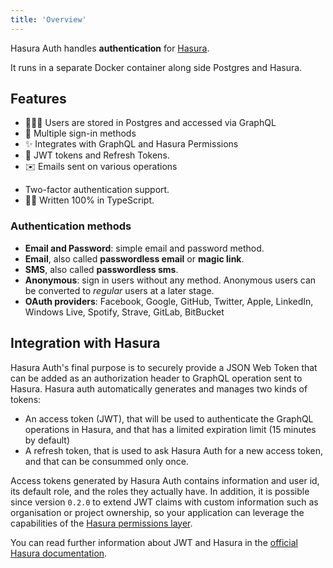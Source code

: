 ```yaml
---
title: 'Overview'
---
```


Hasura Auth handles **authentication** for [Hasura](https://github.com/hasura/graphql-engine).

It runs in a separate Docker container along side Postgres and Hasura.

## Features

- 🧑‍🤝‍🧑 Users are stored in Postgres and accessed via GraphQL
- 🔑 Multiple sign-in methods
- ✨ Integrates with GraphQL and Hasura Permissions
- 🔐 JWT tokens and Refresh Tokens.
- ✉️ Emails sent on various operations
<!-- - ✅ Optional checking for Pwned Passwords. -->
- Two-factor authentication support.
- 👨‍💻 Written 100% in TypeScript.

### Authentication methods

- **Email and Password**: simple email and password method.
- **Email**, also called **passwordless email** or **magic link**.
- **SMS**, also called **passwordless sms**.
- **Anonymous**: sign in users without any method. Anonymous users can be
  converted to _regular_ users at a later stage.
- **OAuth providers**: Facebook, Google, GitHub, Twitter, Apple, LinkedIn, Windows Live, Spotify, Strave, GitLab, BitBucket

## Integration with Hasura

Hasura Auth's final purpose is to securely provide a JSON Web Token that can be added as an authorization header to GraphQL operation sent to Hasura.
Hasura auth automatically generates and manages two kinds of tokens:

- An access token (JWT), that will be used to authenticate the GraphQL operations in Hasura, and that has a limited expiration limit (15 minutes by default)
- A refresh token, that is used to ask Hasura Auth for a new access token, and that can be consummed only once.

Access tokens generated by Hasura Auth contains information and user id, its default role, and the roles they actually have. In addition, it is possible since version `0.2.0` to extend JWT claims with custom information such as organisation or project ownership, so your application can leverage the capabilities of the [Hasura permissions layer](https://hasura.io/docs/latest/graphql/core/auth/authorization/index.html).

<!-- - Users and accounts are saved in the database. -->

You can read further information about JWT and Hasura in the [official Hasura documentation](https://hasura.io/docs/latest/graphql/core/auth/authentication/jwt.html).
